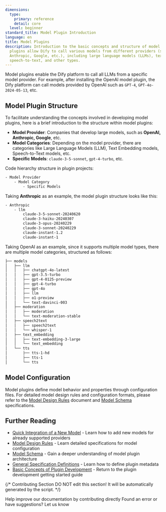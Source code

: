```yaml
---
dimensions:
  type:
    primary: reference
    detail: core
  level: beginner
standard_title: Model Plugin Introduction
language: en
title: Model Plugins
description: Introduction to the basic concepts and structure of model plugins. Model
  plugins allow Dify to call various models from different providers (such as OpenAI,
  Anthropic, Google, etc.), including large language models (LLMs), text embeddings,
  speech-to-text, and other types.
---
```


Model plugins enable the Dify platform to call all LLMs from a specific model provider. For example, after installing the OpenAI model plugin, the Dify platform can call models provided by OpenAI such as `GPT-4`, `GPT-4o-2024-05-13`, etc.

## Model Plugin Structure

To facilitate understanding the concepts involved in developing model plugins, here is a brief introduction to the structure within model plugins:

-   **Model Provider**: Companies that develop large models, such as **OpenAI, Anthropic, Google**, etc.
-   **Model Categories**: Depending on the model provider, there are categories like Large Language Models (LLM), Text Embedding models, Speech-to-Text models, etc.
-   **Specific Models**: `claude-3-5-sonnet`, `gpt-4-turbo`, etc.

Code hierarchy structure in plugin projects:

```bash
- Model Provider
    - Model Category
        - Specific Models
```

Taking **Anthropic** as an example, the model plugin structure looks like this:

```bash
- Anthropic
    - llm
        claude-3-5-sonnet-20240620
        claude-3-haiku-20240307
        claude-3-opus-20240229
        claude-3-sonnet-20240229
        claude-instant-1.2
        claude-instant-1
```

Taking OpenAI as an example, since it supports multiple model types, there are multiple model categories, structured as follows:

```bash
├── models
│   ├── llm
│   │   ├── chatgpt-4o-latest
│   │   ├── gpt-3.5-turbo
│   │   ├── gpt-4-0125-preview
│   │   ├── gpt-4-turbo
│   │   ├── gpt-4o
│   │   ├── llm
│   │   ├── o1-preview
│   │   └── text-davinci-003
│   ├── moderation
│   │   ├── moderation
│   │   └── text-moderation-stable
│   ├── speech2text
│   │   ├── speech2text
│   │   └── whisper-1
│   ├── text_embedding
│   │   ├── text-embedding-3-large
│   │   └── text_embedding
│   └── tts
│       ├── tts-1-hd
│       ├── tts-1
│       └── tts
```

## Model Configuration

Model plugins define model behavior and properties through configuration files. For detailed model design rules and configuration formats, please refer to the [Model Design Rules](/plugin-dev-en/0411-model-designing-rules) document and [Model Schema](/plugin-dev-en/0412-model-schema) specifications.

## Further Reading

-   [Quick Integration of a New Model](/plugin-dev-en/0211-getting-started-new-model) - Learn how to add new models for already supported providers
-   [Model Design Rules](/plugin-dev-en/0411-model-designing-rules) - Learn detailed specifications for model configuration
-   [Model Schema](/plugin-dev-en/0412-model-schema) - Gain a deeper understanding of model plugin architecture
-   [General Specification Definitions](/plugin-dev-en/0411-general-specifications) - Learn how to define plugin metadata
-   [Basic Concepts of Plugin Development](/plugin-dev-en/0111-getting-started-dify-plugin) - Return to the plugin development getting started guide

{/*
Contributing Section
DO NOT edit this section!
It will be automatically generated by the script.
*/}

<CardGroup cols="2">
    <Card
        title="Edit this page"
        icon="pen-to-square"
        href="https://github.com/langgenius/dify-docs-mintlify/edit/main/plugin-dev-en/0411-model-plugin-introduction.mdx"
    >
        Help improve our documentation by contributing directly
    </Card>
    <Card
        title="Report an issue"
        icon="github"
        href="https://github.com/langgenius/dify-docs-mintlify/issues/new?title=Documentation%20Issue%3A%20model-plugin-introduct&body=%23%23%20Issue%20Description%0A%3C%21--%20Please%20briefly%20describe%20the%20issue%20you%20found%20--%3E%0A%0A%23%23%20Page%20Link%0Ahttps%3A%2F%2Fgithub.com%2Flanggenius%2Fdify-docs-mintlify%2Fblob%2Fmain%2Fplugin-dev-en%2F0411-model-plugin-introduction.mdx%0A%0A%23%23%20Suggested%20Changes%0A%3C%21--%20If%20you%20have%20specific%20suggestions%20for%20changes%2C%20please%20describe%20them%20here%20--%3E%0A%0A%3C%21--%20Thank%20you%20for%20helping%20improve%20our%20documentation%21%20--%3E"
    >
        Found an error or have suggestions? Let us know
    </Card>
</CardGroup>
